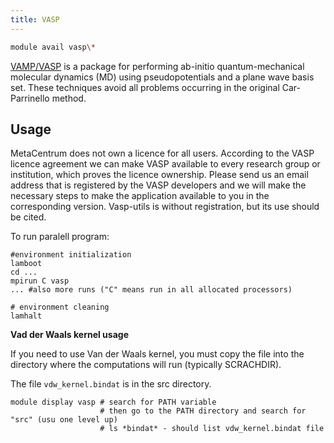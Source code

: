 ```yaml
---
title: VASP
---
```

```bash
module avail vasp\*
```

[VAMP/VASP](https://www.vasp.at/) is a package for performing ab-initio quantum-mechanical molecular dynamics (MD) using pseudopotentials and a plane wave basis set. These techniques avoid all problems occurring in the original Car-Parrinello method. 

## Usage

MetaCentrum does not own a licence for all users. According to the VASP licence agreement we can make VASP available to every research group or institution, which proves the licence ownership. Please send us an email address that is registered by the VASP developers and we will make the necessary steps to make the application available to you in the corresponding version. Vasp-utils is without registration, but its use should be cited.

To run paralell program:

```
#environment initialization 
lamboot
cd ...
mpirun C vasp
... #also more runs ("C" means run in all allocated processors)

# environment cleaning
lamhalt
```

**Vad der Waals kernel usage**

If you need to use Van der Waals kernel, you must copy the file into the directory where the computations will run (typically SCRACHDIR).

The file `vdw_kernel.bindat` is in the src directory.

```
module display vasp # search for PATH variable
                    # then go to the PATH directory and search for "src" (usu one level up)
                    # ls *bindat* - should list vdw_kernel.bindat file
```


